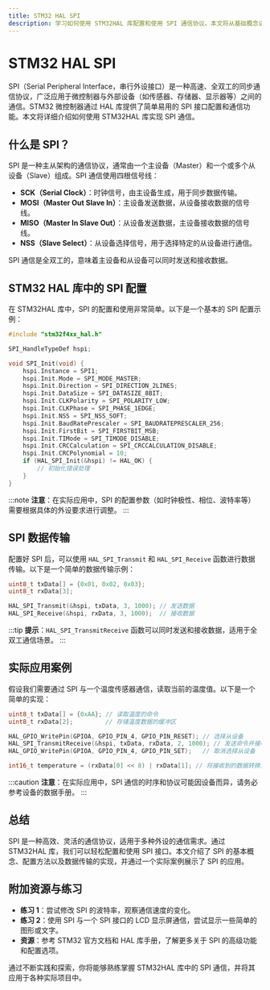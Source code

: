 ```yaml
---
title: STM32 HAL SPI
description: 学习如何使用 STM32HAL 库配置和使用 SPI 通信协议。本文将从基础概念讲起，逐步深入，并提供代码示例和实际应用场景。
---
```


# STM32 HAL SPI

SPI（Serial Peripheral Interface，串行外设接口）是一种高速、全双工的同步通信协议，广泛应用于微控制器与外部设备（如传感器、存储器、显示器等）之间的通信。STM32 微控制器通过 HAL 库提供了简单易用的 SPI 接口配置和通信功能。本文将详细介绍如何使用 STM32HAL 库实现 SPI 通信。

## 什么是 SPI？

SPI 是一种主从架构的通信协议，通常由一个主设备（Master）和一个或多个从设备（Slave）组成。SPI 通信使用四根信号线：

- **SCK（Serial Clock）**：时钟信号，由主设备生成，用于同步数据传输。
- **MOSI（Master Out Slave In）**：主设备发送数据，从设备接收数据的信号线。
- **MISO（Master In Slave Out）**：从设备发送数据，主设备接收数据的信号线。
- **NSS（Slave Select）**：从设备选择信号，用于选择特定的从设备进行通信。

SPI 通信是全双工的，意味着主设备和从设备可以同时发送和接收数据。

## STM32 HAL 库中的 SPI 配置

在 STM32HAL 库中，SPI 的配置和使用非常简单。以下是一个基本的 SPI 配置示例：

```c
#include "stm32f4xx_hal.h"

SPI_HandleTypeDef hspi;

void SPI_Init(void) {
    hspi.Instance = SPI1;
    hspi.Init.Mode = SPI_MODE_MASTER;
    hspi.Init.Direction = SPI_DIRECTION_2LINES;
    hspi.Init.DataSize = SPI_DATASIZE_8BIT;
    hspi.Init.CLKPolarity = SPI_POLARITY_LOW;
    hspi.Init.CLKPhase = SPI_PHASE_1EDGE;
    hspi.Init.NSS = SPI_NSS_SOFT;
    hspi.Init.BaudRatePrescaler = SPI_BAUDRATEPRESCALER_256;
    hspi.Init.FirstBit = SPI_FIRSTBIT_MSB;
    hspi.Init.TIMode = SPI_TIMODE_DISABLE;
    hspi.Init.CRCCalculation = SPI_CRCCALCULATION_DISABLE;
    hspi.Init.CRCPolynomial = 10;
    if (HAL_SPI_Init(&hspi) != HAL_OK) {
        // 初始化错误处理
    }
}
```

:::note
**注意**：在实际应用中，SPI 的配置参数（如时钟极性、相位、波特率等）需要根据具体的外设要求进行调整。
:::

## SPI 数据传输

配置好 SPI 后，可以使用 `HAL_SPI_Transmit` 和 `HAL_SPI_Receive` 函数进行数据传输。以下是一个简单的数据传输示例：

```c
uint8_t txData[] = {0x01, 0x02, 0x03};
uint8_t rxData[3];

HAL_SPI_Transmit(&hspi, txData, 3, 1000); // 发送数据
HAL_SPI_Receive(&hspi, rxData, 3, 1000);  // 接收数据
```

:::tip
**提示**：`HAL_SPI_TransmitReceive` 函数可以同时发送和接收数据，适用于全双工通信场景。
:::

## 实际应用案例

假设我们需要通过 SPI 与一个温度传感器通信，读取当前的温度值。以下是一个简单的实现：

```c
uint8_t txData[] = {0xAA}; // 读取温度的命令
uint8_t rxData[2];         // 存储温度数据的缓冲区

HAL_GPIO_WritePin(GPIOA, GPIO_PIN_4, GPIO_PIN_RESET); // 选择从设备
HAL_SPI_TransmitReceive(&hspi, txData, rxData, 2, 1000); // 发送命令并接收数据
HAL_GPIO_WritePin(GPIOA, GPIO_PIN_4, GPIO_PIN_SET);   // 取消选择从设备

int16_t temperature = (rxData[0] << 8) | rxData[1]; // 将接收到的数据转换为温度值
```

:::caution
**注意**：在实际应用中，SPI 通信的时序和协议可能因设备而异，请务必参考设备的数据手册。
:::

## 总结

SPI 是一种高效、灵活的通信协议，适用于多种外设的通信需求。通过 STM32HAL 库，我们可以轻松配置和使用 SPI 接口。本文介绍了 SPI 的基本概念、配置方法以及数据传输的实现，并通过一个实际案例展示了 SPI 的应用。

## 附加资源与练习

- **练习 1**：尝试修改 SPI 的波特率，观察通信速度的变化。
- **练习 2**：使用 SPI 与一个 SPI 接口的 LCD 显示屏通信，尝试显示一些简单的图形或文字。
- **资源**：参考 STM32 官方文档和 HAL 库手册，了解更多关于 SPI 的高级功能和配置选项。

通过不断实践和探索，你将能够熟练掌握 STM32HAL 库中的 SPI 通信，并将其应用于各种实际项目中。
